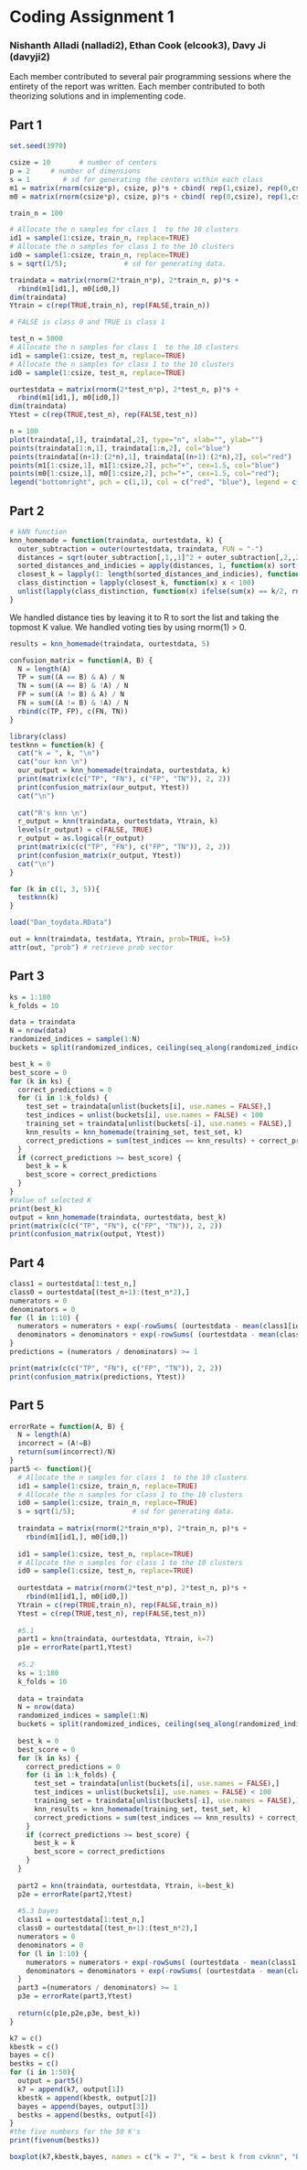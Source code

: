 # Coding Assignment 1
### Nishanth Alladi (nalladi2), Ethan Cook (elcook3), Davy Ji (davyji2)

Each member contributed to several pair programming sessions where the entirety of the report was written. Each member contributed to both theorizing solutions and in implementing code.

## Part 1
```r
set.seed(3970)

csize = 10       # number of centers
p = 2     # number of dimensions    
s = 1        # sd for generating the centers within each class                    
m1 = matrix(rnorm(csize*p), csize, p)*s + cbind( rep(1,csize), rep(0,csize) ) # m1 = all center data for class 1
m0 = matrix(rnorm(csize*p), csize, p)*s + cbind( rep(0,csize), rep(1,csize) ) # m0 = all center data for class 2

train_n = 100

# Allocate the n samples for class 1  to the 10 clusters
id1 = sample(1:csize, train_n, replace=TRUE)
# Allocate the n samples for class 1 to the 10 clusters
id0 = sample(1:csize, train_n, replace=TRUE)  
s = sqrt(1/5);              # sd for generating data. 

traindata = matrix(rnorm(2*train_n*p), 2*train_n, p)*s + 
  rbind(m1[id1,], m0[id0,])
dim(traindata)
Ytrain = c(rep(TRUE,train_n), rep(FALSE,train_n))

# FALSE is class 0 and TRUE is class 1

test_n = 5000
# Allocate the n samples for class 1  to the 10 clusters
id1 = sample(1:csize, test_n, replace=TRUE)
# Allocate the n samples for class 1 to the 10 clusters
id0 = sample(1:csize, test_n, replace=TRUE)  

ourtestdata = matrix(rnorm(2*test_n*p), 2*test_n, p)*s + 
  rbind(m1[id1,], m0[id0,])
dim(traindata)
Ytest = c(rep(TRUE,test_n), rep(FALSE,test_n))
```

```r
n = 100
plot(traindata[,1], traindata[,2], type="n", xlab="", ylab="")
points(traindata[1:n,1], traindata[1:n,2], col="blue")
points(traindata[(n+1):(2*n),1], traindata[(n+1):(2*n),2], col="red")
points(m1[1:csize,1], m1[1:csize,2], pch="+", cex=1.5, col="blue")
points(m0[1:csize,1], m0[1:csize,2], pch="+", cex=1.5, col="red");   
legend("bottomright", pch = c(1,1), col = c("red", "blue"), legend = c("class 1", "class 0"))
```


## Part 2
```r
# kNN function
knn_homemade = function(traindata, ourtestdata, k) {
  outer_subtraction = outer(ourtestdata, traindata, FUN = "-")
  distances = sqrt(outer_subtraction[,1,,1]^2 + outer_subtraction[,2,,2]^2)
  sorted_distances_and_indicies = apply(distances, 1, function(x) sort(x, index.return = TRUE))
  closest_k = lapply(1: length(sorted_distances_and_indicies), function (j) sorted_distances_and_indicies[[j]]$ix[1:k] )
  class_distinction = lapply(closest_k, function(x) x < 100)
  unlist(lapply(class_distinction, function(x) ifelse(sum(x) == k/2, rnorm(1) > 0, sum(x) > k/2)))
}
```
We handled distance ties by leaving it to R to sort the list and taking the topmost K value. We handled voting ties by using rnorm(1) > 0.
```r
results = knn_homemade(traindata, ourtestdata, 5)
```

```r
confusion_matrix = function(A, B) {
  N = length(A)
  TP = sum((A == B) & A) / N
  TN = sum((A == B) & !A) / N
  FP = sum((A != B) & A) / N
  FN = sum((A != B) & !A) / N
  rbind(c(TP, FP), c(FN, TN))
}
```

```r
library(class)
testknn = function(k) {
  cat("k = ", k, "\n")
  cat("our knn \n")
  our_output = knn_homemade(traindata, ourtestdata, k)
  print(matrix(c(c("TP", "FN"), c("FP", "TN")), 2, 2))
  print(confusion_matrix(our_output, Ytest))
  cat("\n")
  
  cat("R's knn \n")
  r_output = knn(traindata, ourtestdata, Ytrain, k)
  levels(r_output) = c(FALSE, TRUE)
  r_output = as.logical(r_output)
  print(matrix(c(c("TP", "FN"), c("FP", "TN")), 2, 2))
  print(confusion_matrix(r_output, Ytest))
  cat("\n")
}
```

```r
for (k in c(1, 3, 5)){
  testknn(k)
}
```

```r
load("Dan_toydata.RData")

out = knn(traindata, testdata, Ytrain, prob=TRUE, k=5)
attr(out, "prob") # retrieve prob vector
```
## Part 3
```r
ks = 1:180
k_folds = 10

data = traindata
N = nrow(data)
randomized_indices = sample(1:N)
buckets = split(randomized_indices, ceiling(seq_along(randomized_indices) / (N / k_folds))) 

best_k = 0
best_score = 0
for (k in ks) {
  correct_predictions = 0
  for (i in 1:k_folds) {
    test_set = traindata[unlist(buckets[i], use.names = FALSE),]
    test_indices = unlist(buckets[i], use.names = FALSE) < 100
    training_set = traindata[unlist(buckets[-i], use.names = FALSE),]
    knn_results = knn_homemade(training_set, test_set, k)
    correct_predictions = sum(test_indices == knn_results) + correct_predictions
  }
  if (correct_predictions >= best_score) {
    best_k = k
    best_score = correct_predictions
  }
}
#Value of selected K
print(best_k)
output = knn_homemade(traindata, ourtestdata, best_k)
print(matrix(c(c("TP", "FN"), c("FP", "TN")), 2, 2))
print(confusion_matrix(output, Ytest))
```
## Part 4
```r
class1 = ourtestdata[1:test_n,]
class0 = ourtestdata[(test_n+1):(test_n*2),]
numerators = 0
denominators = 0
for (l in 1:10) {
  numerators = numerators + exp(-rowSums( (ourtestdata - mean(class1[id1 == l])) ^ 2 ) / (2*(s^2)))
  denominators = denominators + exp(-rowSums( (ourtestdata - mean(class0[id0 == l])) ^ 2 ) / (2*(s^2)))
}
predictions = (numerators / denominators) >= 1

print(matrix(c(c("TP", "FN"), c("FP", "TN")), 2, 2))
print(confusion_matrix(predictions, Ytest))
```

## Part 5
```r
errorRate = function(A, B) {
  N = length(A)
  incorrect = (A!=B)
  return(sum(incorrect)/N)
}
part5 <- function(){
  # Allocate the n samples for class 1  to the 10 clusters
  id1 = sample(1:csize, train_n, replace=TRUE)
  # Allocate the n samples for class 1 to the 10 clusters
  id0 = sample(1:csize, train_n, replace=TRUE)  
  s = sqrt(1/5);              # sd for generating data. 
  
  traindata = matrix(rnorm(2*train_n*p), 2*train_n, p)*s + 
    rbind(m1[id1,], m0[id0,])
  
  id1 = sample(1:csize, test_n, replace=TRUE)
  # Allocate the n samples for class 1 to the 10 clusters
  id0 = sample(1:csize, test_n, replace=TRUE)  
  
  ourtestdata = matrix(rnorm(2*test_n*p), 2*test_n, p)*s + 
    rbind(m1[id1,], m0[id0,])
  Ytrain = c(rep(TRUE,train_n), rep(FALSE,train_n))
  Ytest = c(rep(TRUE,test_n), rep(FALSE,test_n))
  
  #5.1
  part1 = knn(traindata, ourtestdata, Ytrain, k=7)
  p1e = errorRate(part1,Ytest)
  
  #5.2
  ks = 1:180
  k_folds = 10
  
  data = traindata
  N = nrow(data)
  randomized_indices = sample(1:N)
  buckets = split(randomized_indices, ceiling(seq_along(randomized_indices) / (N / k_folds))) 
  
  best_k = 0
  best_score = 0
  for (k in ks) {
    correct_predictions = 0
    for (i in 1:k_folds) {
      test_set = traindata[unlist(buckets[i], use.names = FALSE),]
      test_indices = unlist(buckets[i], use.names = FALSE) < 100
      training_set = traindata[unlist(buckets[-i], use.names = FALSE),]
      knn_results = knn_homemade(training_set, test_set, k)
      correct_predictions = sum(test_indices == knn_results) + correct_predictions
    }
    if (correct_predictions >= best_score) {
      best_k = k
      best_score = correct_predictions
    }
  }
    
  part2 = knn(traindata, ourtestdata, Ytrain, k=best_k)
  p2e = errorRate(part2,Ytest)
  
  #5.3 bayes
  class1 = ourtestdata[1:test_n,]
  class0 = ourtestdata[(test_n+1):(test_n*2),]
  numerators = 0
  denominators = 0
  for (l in 1:10) {
    numerators = numerators + exp(-rowSums( (ourtestdata - mean(class1[id1 == l])) ^ 2 ) / (2*(s^2)))
    denominators = denominators + exp(-rowSums( (ourtestdata - mean(class0[id0 == l])) ^ 2 ) / (2*(s^2)))
  }
  part3 =(numerators / denominators) >= 1
  p3e = errorRate(part3,Ytest)
  
  return(c(p1e,p2e,p3e, best_k))
}
```



```r
k7 = c()
kbestk = c()
bayes = c()
bestks = c()
for (i in 1:50){
  output = part5()
  k7 = append(k7, output[1])
  kbestk = append(kbestk, output[2])
  bayes = append(bayes, output[3])
  bestks = append(bestks, output[4])
}
#the five numbers for the 50 K's
print(fivenum(bestks))

boxplot(k7,kbestk,bayes, names = c("k = 7", "k = best k from cvknn", "Bayes"))
```
